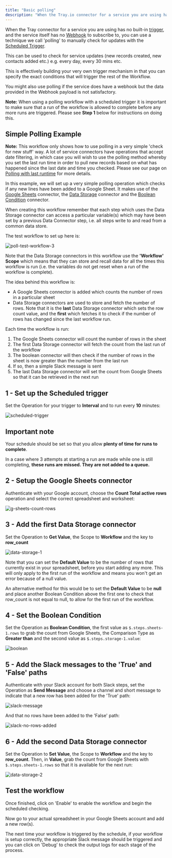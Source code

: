 ```yaml
---
title: "Basic polling"
description: "When the Tray.io connector for a service you are using has no built-in trigger, and the service itself has no Webhook to subscribe to, you can use a technique we call 'polling' to manually check for updates with the Scheduled Trigger."
---
```


When the Tray connector for a service you are using has no built-in [trigger](/platform/getting-started/how-to-use-tray/the-basic-tools/#the-workflow-trigger), and the service itself has no [Webhook](#) to subscribe to, you can use a technique we call 'polling' to manually check for updates with the [Scheduled Trigger](/connectors/triggers/scheduled-trigger/).

This can be used to check for service updates (new records created, new contacts added etc.) e.g. every day, every 30 mins etc.

This is effectively building your very own trigger mechanism in that you can specify the exact conditions that will trigger the rest of the Workflow.

You might also use polling if the service does have a webhook but the data provided in the Webhook payload is not satisfactory.

**Note:** When using a polling workflow with a scheduled trigger it is important to make sure that a run of the workflow is allowed to complete before any more runs are triggered. Please see **Step 1** below for instructions on doing this.

## Simple Polling Example

**Note:** This workflow only shows how to use polling in a very simple 'check for new stuff' way. A lot of service connectors have operations that accept date filtering, in which case you will wish to use the polling method whereby you set the last run time in order to pull new records based on what has happened since the last date and time you checked. Please see our page on [Polling with last runtime](#) for more details.

In this example, we will set up a very simple polling operation which checks if any new lines have been added to a Google Sheet. It makes use of the [Google Sheets](/connectors/service/google-sheets/) connector, the [Data Storage](/connectors/core/data-storage/) connector and the [Boolean Condition](/connectors/core/boolean-condition/) connector.

When creating this workflow remember that each step which uses the Data Storage connector can access a particular variable(s) which may have been set by a previous Data Connector step, i.e. all steps write to and read from a common data store.

The test workflow to set up here is:

![poll-test-workflow-3](/images/platform/automation-integration/advanced-use-cases/polling-for-new-data/bc2d6cd6-17a43afe_basic-polling-for-updates.png)

Note that the Data Storage connectors in this workflow use the **'Workflow' Scope** which means that they can store and recall data for all the times this workflow is run (i.e. the variables do not get reset when a run of the workflow is complete).

The idea behind this workflow is:

- A Google Sheets connector is added which counts the number of rows in a particular sheet
- Data Storage connectors are used to store and fetch the number of rows. Note that it is the **last** Data Storage connector which sets the row count value, and the **first** which fetches it to check if the number of rows has changed since the last workflow run.

Each time the workflow is run:

1. The Google Sheets connector will count the number of rows in the sheet
2. The first Data Storage connector will fetch the count from the last run of the workflow
3. The boolean connector will then check if the number of rows in the sheet is now greater than the number from the last run
4. If so, then a simple Slack message is sent 
5. The last Data Storage connector will set the count from Google Sheets so that it can be retrieved in the next run

## 1 - Set up the Scheduled trigger

Set the Operation for your trigger to **Interval** and to run every **10** minutes:

![scheduled-trigger](/images/platform/automation-integration/advanced-use-cases/polling-for-new-data/bc2d6cd6-68c94cd3_check-every-10-mins.png)

## Important note

Your schedule should be set so that you allow **plenty of time for runs to complete**. 

In a case where 3 attempts at starting a run are made while one is still completing, **these runs are missed. They are not added to a queue.**

## 2 - Setup the Google Sheets connector

Authenticate with your Google account, choose the **Count Total active rows** operation and select the correct spreadsheet and worksheet:

![g-sheets-count-rows](/images/platform/automation-integration/advanced-use-cases/polling-for-new-data/bc2d6cd6-480a13ee_get-total-active-rows.png)

## 3 - Add the first Data Storage connector

Set the Operation to **Get Value**, the Scope to **Workflow** and the key to **row_count**

![data-storage-1](/images/platform/automation-integration/advanced-use-cases/polling-for-new-data/bc2d6cd6-8423bd48_get-row-count.png)

Note that you can set the **Default Value** to be the number of rows that currently exist in your spreadsheet, before you start adding any more. This will only apply to the first run of the workflow and means you won't get an error because of a null value.

An alternative method for this would be to set the **Default Value** to be **null** and place another Boolean Condition above the first one to check that row_count is not equal to null, to allow for the first run of the workflow.

## 4 - Set the Boolean Condition

Set the Operation as **Boolean Condition**, the first value as `$.steps.sheets-1.rows` to grab the count from Google Sheets, the Comparison Type as **Greater than** and the second value as `$.steps.storage-1.value`:

![boolean](/images/platform/automation-integration/advanced-use-cases/polling-for-new-data/bc2d6cd6-a63d3a11_greater-than-row-count.png)

## 5 - Add the Slack messages to the 'True' and 'False' paths

Authenticate with your Slack account for both Slack steps, set the Operation as **Send Message** and choose a channel and short message to indicate that a new row has been added for the 'True' path: 

![slack-message](/images/platform/automation-integration/advanced-use-cases/polling-for-new-data/bc2d6cd6-11d69107_slack-new-rows-added.png)

And that no rows have been added to the 'False' path:

![slack-no-rows-added](/images/platform/automation-integration/advanced-use-cases/polling-for-new-data/1c5RWp4rMjL2CTdAPzocjU_slack-no-rows-added.png)

## 6 - Add the second Data Storage connector

Set the Operation to **Set Value**, the Scope to **Workflow** and the key to **row_count**. Then, in **Value**, grab the count from Google Sheets with `$.steps.sheets-1.rows` so that it is available for the next run:

![data-storage-2](/images/platform/automation-integration/advanced-use-cases/polling-for-new-data/bc2d6cd6-4a3aa164_set-row-count.png)

## Test the workflow

Once finished, click on 'Enable' to enable the workflow and begin the scheduled checking.

Now go to your actual spreadsheet in your Google Sheets account and add a new row(s).

The next time your workflow is triggered by the schedule, if your workflow is setup correctly, the appropriate Slack message should be triggered and you can click on 'Debug' to check the output logs for each stage of the process.
